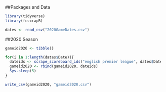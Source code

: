 
##Packages and Data
```{r}
library(tidyverse)
library(fcscrapR)

dates <- read_csv("2020GameDates.csv")

```

##2020 Season
```{r}

gameid2020 <- tibble()

for(i in 1:length(dates$Date)){
  dateids <- scrape_scoreboard_ids("english premier league", dates$Date[i])
  gameid2020 <- rbind(gameid2020, dateids)
  Sys.sleep(5)
}

write_csv(gameid2020, "gameid2020.csv")

```

